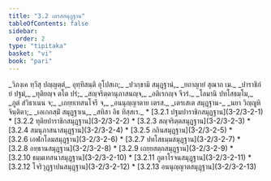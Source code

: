 ```yaml
---
title: "3.2 เตรสสมุฏฺฐาน"
tableOfContents: false
sidebar:
  order: 2
type: "tipitaka"
basket: "vi"
book: "pari"
---
```



<DynamicBreadcrumb />

<Paragraph number="1084" type="verses" book="pari">
_วิภงฺเค ทฺวีสุ ปญฺญตฺตํ,_  
อุทฺทิสนฺติ อุโปสเถ;_  
_ปวกฺขามิ สมุฏฺฐานํ,_  
_ยถาญายํ สุณาถ เม._  



</Paragraph>

<Paragraph number="1085" type="verses" book="pari">
_ปาราชิกํ ยํ ปฐมํ,_  
_ทุติยญฺจ ตโต ปรํ;_  
_สญฺจริตฺตานุภาสนญฺจ,_  
_อติเรกญฺจ จีวรํ._  



</Paragraph>

<Paragraph number="1086" type="verses" book="pari">
_โลมานิ ปทโสธมฺโม,_  
_ภูตํ สํวิธาเนน จ;_  
_เถยฺยเทสนโจรี จ,_  
_อนนุญฺญาตาย เตรส._  



</Paragraph>

<Paragraph number="1087" type="verses" book="pari">
_เตรเสเต สมุฏฺฐาน-_  
_นยา วิญฺญูหิ จินฺติตา;_  
_เอเกกสฺมิํ สมุฏฺฐาเน,_  
_สทิสา อิธ ทิสฺสเร._  


</Paragraph>

<TableOfContents book="pari" section="3.2">
* [3.2.1 ปฐมปาราชิกสมุฏฺฐาน](3-2/3-2-1)
* [3.2.2 ทุติยปาราชิกสมุฏฺฐาน](3-2/3-2-2)
* [3.2.3 สญฺจริตฺตสมุฏฺฐาน](3-2/3-2-3)
* [3.2.4 สมนุภาสนาสมุฏฺฐาน](3-2/3-2-4)
* [3.2.5 กถินสมุฏฺฐาน](3-2/3-2-5)
* [3.2.6 เอฬกโลมสมุฏฺฐาน](3-2/3-2-6)
* [3.2.7 ปทโสธมฺมสมุฏฺฐาน](3-2/3-2-7)
* [3.2.8 อทฺธานสมุฏฺฐาน](3-2/3-2-8)
* [3.2.9 เถยฺยสตฺถสมุฏฺฐาน](3-2/3-2-9)
* [3.2.10 ธมฺมเทสนาสมุฏฺฐาน](3-2/3-2-10)
* [3.2.11 ภูตาโรจนสมุฏฺฐาน](3-2/3-2-11)
* [3.2.12 โจริวุฏฺฐาปนสมุฏฺฐาน](3-2/3-2-12)
* [3.2.13 อนนุญฺญาตสมุฏฺฐาน](3-2/3-2-13)
</TableOfContents>